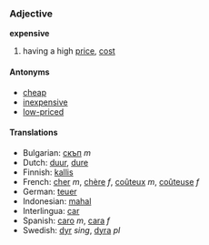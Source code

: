 ===Adjective===
'''expensive'''

# having a high [[price]], [[cost]]

====Antonyms====

*[[cheap]]
*[[inexpensive]]
*[[low-priced]]

====Translations====
*Bulgarian: [[скъп]] ''m''
*Dutch: [[duur]], [[dure]]
*Finnish: [[kallis]]
*French: [[cher]] ''m'', [[chère]] ''f'', [[coûteux]] ''m'', [[coûteuse]] ''f''
*German: [[teuer]]
*Indonesian: [[mahal]]
*Interlingua: [[car]]
*Spanish: [[caro]] ''m'', [[cara]] ''f''
*Swedish: [[dyr]] ''sing'', [[dyra]] ''pl''